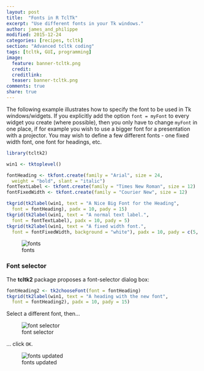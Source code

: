 ```yaml
---
layout: post
title:  "Fonts in R TclTk"
excerpt: "Use different fonts in your Tk windows."
author: james_and_philippe
modified: 2015-12-24
categories: [recipes, tcltk]
section: "Advanced tcltk coding"
tags: [tcltk, GUI, programming]
image:
  feature: banner-tcltk.png
  credit: 
  creditlink: 
  teaser: banner-tcltk.png
comments: true
share: true
---
```


The following example illustrates how to specify the font to be used in Tk windows/widgets. If you explicitly add the option `font = myFont` to every widget you create (where possible), then you only have to change `myFont` in one place, if for example you wish to use a bigger font for a presentation with a projector. You may wish to define a few different fonts - one fixed width font, one font for headings, etc.

```r
library(tcltk2)

win1 <- tktoplevel()

fontHeading <- tkfont.create(family = "Arial", size = 24,
  weight = "bold", slant = "italic")
fontTextLabel <- tkfont.create(family = "Times New Roman", size = 12)
fontFixedWidth <- tkfont.create(family = "Courier New", size = 12)

tkgrid(tk2label(win1, text = "A Nice Big Font for the Heading",
  font = fontHeading), padx = 10, pady = 15)
tkgrid(tk2label(win1, text = "A normal text label.",
  font = fontTextLabel), padx = 10, pady = 5)
tkgrid(tk2label(win1, text = "A fixed width font.",
  font = fontFixedWidth, background = "white"), padx = 10, pady = c(5, 15))
```

![fonts]({{ site.images }}/recipes-tcltk/fonts.png)


### Font selector

The **tcltk2** package proposes a font-selector dialog box:

```r
fontHeading2 <- tk2chooseFont(font = fontHeading)
tkgrid(tk2label(win1, text = "A heading with the new font",
  font = fontHeading2), padx = 10, pady = 15)
```

Select a different font, then...

![font selector]({{ site.images }}/recipes-tcltk/fonts2.png)

... click `OK`.

![fonts updated]({{ site.images }}/recipes-tcltk/fonts3.png)

